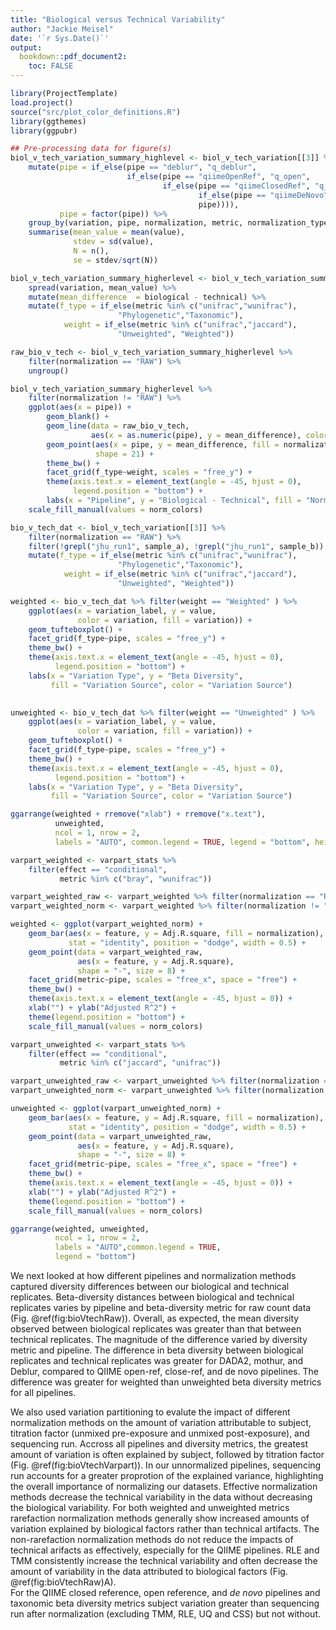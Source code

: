 ```yaml
---
title: "Biological versus Technical Variability"
author: "Jackie Meisel"
date: '`r Sys.Date()`'
output:
  bookdown::pdf_document2: 
    toc: FALSE
---
```

<!-- differences between beta diversity metrics  -->
<!--
Biological versus technical variation results section, comparison of pairwise distances between biological and technical replicates and partitioning total variation into biological and technical components. 
-->

```r
library(ProjectTemplate)
load.project()
source("src/plot_color_definitions.R")
library(ggthemes)
library(ggpubr)
```



```r
## Pre-processing data for figure(s)
biol_v_tech_variation_summary_highlevel <- biol_v_tech_variation[[3]] %>%  
    mutate(pipe = if_else(pipe == "deblur", "q_deblur", 
                          if_else(pipe == "qiimeOpenRef", "q_open", 
                                  if_else(pipe == "qiimeClosedRef", "q_closed",
                                          if_else(pipe == "qiimeDeNovo", "q_denovo",
                                          pipe)))),
           pipe = factor(pipe)) %>%
    group_by(variation, pipe, normalization, metric, normalization_type) %>%
    summarise(mean_value = mean(value), 
              stdev = sd(value), 
              N = n(), 
              se = stdev/sqrt(N))

biol_v_tech_variation_summary_higherlevel <- biol_v_tech_variation_summary_highlevel[, 1:6] %>%
    spread(variation, mean_value) %>%
    mutate(mean_difference  = biological - technical) %>% 
    mutate(f_type = if_else(metric %in% c("unifrac","wunifrac"), 
                        "Phylogenetic","Taxonomic"),
            weight = if_else(metric %in% c("unifrac","jaccard"),
                        "Unweighted", "Weighted")) 

```


```r

raw_bio_v_tech <- biol_v_tech_variation_summary_higherlevel %>% 
    filter(normalization == "RAW") %>% 
    ungroup() 

biol_v_tech_variation_summary_higherlevel %>% 
    filter(normalization != "RAW") %>% 
    ggplot(aes(x = pipe)) + 
        geom_blank() + 
        geom_line(data = raw_bio_v_tech, 
                  aes(x = as.numeric(pipe), y = mean_difference), color = "grey60") + 
        geom_point(aes(x = pipe, y = mean_difference, fill = normalization),
                   shape = 21) + 
        theme_bw() + 
        facet_grid(f_type~weight, scales = "free_y") + 
        theme(axis.text.x = element_text(angle = -45, hjust = 0),
              legend.position = "bottom") + 
        labs(x = "Pipeline", y = "Biological - Technical", fill = "Normalization") +
    scale_fill_manual(values = norm_colors)

```


```r
bio_v_tech_dat <- biol_v_tech_variation[[3]] %>% 
    filter(normalization == "RAW") %>% 
    filter(!grepl("jhu_run1", sample_a), !grepl("jhu_run1", sample_b)) %>% 
    mutate(f_type = if_else(metric %in% c("unifrac","wunifrac"), 
                        "Phylogenetic","Taxonomic"),
            weight = if_else(metric %in% c("unifrac","jaccard"),
                        "Unweighted", "Weighted")) 

weighted <- bio_v_tech_dat %>% filter(weight == "Weighted" ) %>% 
    ggplot(aes(x = variation_label, y = value, 
               color = variation, fill = variation)) + 
    geom_tufteboxplot() + 
    facet_grid(f_type~pipe, scales = "free_y") + 
    theme_bw() + 
    theme(axis.text.x = element_text(angle = -45, hjust = 0), 
          legend.position = "bottom") + 
    labs(x = "Variation Type", y = "Beta Diversity", 
         fill = "Variation Source", color = "Variation Source") 
    

unweighted <- bio_v_tech_dat %>% filter(weight == "Unweighted" ) %>% 
    ggplot(aes(x = variation_label, y = value, 
               color = variation, fill = variation)) + 
    geom_tufteboxplot() + 
    facet_grid(f_type~pipe, scales = "free_y") + 
    theme_bw() + 
    theme(axis.text.x = element_text(angle = -45, hjust = 0), 
          legend.position = "bottom") + 
    labs(x = "Variation Type", y = "Beta Diversity", 
         fill = "Variation Source", color = "Variation Source")

ggarrange(weighted + rremove("xlab") + rremove("x.text"), 
          unweighted, 
          ncol = 1, nrow = 2, 
          labels = "AUTO", common.legend = TRUE, legend = "bottom", heights = c(0.35,0.65))
```

```r
varpart_weighted <- varpart_stats %>% 
    filter(effect == "conditional", 
           metric %in% c("bray", "wunifrac"))

varpart_weighted_raw <- varpart_weighted %>% filter(normalization == "RAW")
varpart_weighted_norm <- varpart_weighted %>% filter(normalization != "RAW")

weighted <- ggplot(varpart_weighted_norm) +
    geom_bar(aes(x = feature, y = Adj.R.square, fill = normalization),
             stat = "identity", position = "dodge", width = 0.5) +
    geom_point(data = varpart_weighted_raw,
               aes(x = feature, y = Adj.R.square), 
               shape = "-", size = 8) +
    facet_grid(metric~pipe, scales = "free_x", space = "free") +
    theme_bw() +
    theme(axis.text.x = element_text(angle = -45, hjust = 0)) +
    xlab("") + ylab("Adjusted R^2") +
    theme(legend.position = "bottom") + 
    scale_fill_manual(values = norm_colors) 

varpart_unweighted <- varpart_stats %>% 
    filter(effect == "conditional", 
           metric %in% c("jaccard", "unifrac"))

varpart_unweighted_raw <- varpart_unweighted %>% filter(normalization == "RAW")
varpart_unweighted_norm <- varpart_unweighted %>% filter(normalization != "RAW")

unweighted <- ggplot(varpart_unweighted_norm) +
    geom_bar(aes(x = feature, y = Adj.R.square, fill = normalization),
             stat = "identity", position = "dodge", width = 0.5) +
    geom_point(data = varpart_unweighted_raw,
               aes(x = feature, y = Adj.R.square), 
               shape = "-", size = 8) +
    facet_grid(metric~pipe, scales = "free_x", space = "free") +
    theme_bw() +
    theme(axis.text.x = element_text(angle = -45, hjust = 0)) +
    xlab("") + ylab("Adjusted R^2") +
    theme(legend.position = "bottom") + 
    scale_fill_manual(values = norm_colors) 

ggarrange(weighted, unweighted, 
          ncol = 1, nrow = 2,
          labels = "AUTO",common.legend = TRUE,
          legend = "bottom")
``` 

We next looked at how different pipelines and normalization methods captured diversity differences between our biological and technical replicates. 
Beta-diversity distances between biological and technical replicates varies by pipeline and beta-diversity metric for raw count data (Fig. \@ref(fig:bioVtechRaw)). 
Overall, as expected, the mean diversity observed between biological replicates was greater than that between technical replicates. 
The magnitude of the difference varied by diversity metric and pipeline. 
The difference in beta diversity between biological replicates and technical replicates was greater for DADA2, mothur, and Deblur, compared to QIIME open-ref, close-ref, and de novo pipelines. 
The difference was greater for weighted than unweighted beta diversity metrics for all pipelines. 

We also used variation partitioning to evalute the impact of different normalization methods on the amount of variation attributable to subject, titration factor (unmixed pre-exposure and unmixed post-exposure), and sequencing run. 
Accross all pipelines and diversity metrics, the greatest amount of variation is often explained by subject, followed by titration factor (Fig. \@ref(fig:bioVtechVarpart)). 
In our unnormalized pipelines, sequencing run accounts for a greater proprotion of the explained variance, highlighting the overall importance of normalizing our datasets. 
Effective normalization methods decrease the technical variability in the data without decreasing the biological variability. 
For both weighted and unweighted metrics rarefaction normalization methods generally show increased amounts of variation explained by biological factors rather than technical artifacts. 
The non-rarefaction normalization methods do not reduce the impacts of technical arifacts as effectively, especially for the QIIME pipelines. 
RLE and TMM consistently increase the technical variability and often decrease the amount of variability in the data attributed to biological factors (Fig. \@ref(fig:bioVtechRaw)A).  
For the QIIME closed reference, open reference, and _de novo_ pipelines and taxonomic beta diversity metrics subject variation greater than sequencing run after normalization (excluding TMM, RLE, UQ and CSS) but not without. 